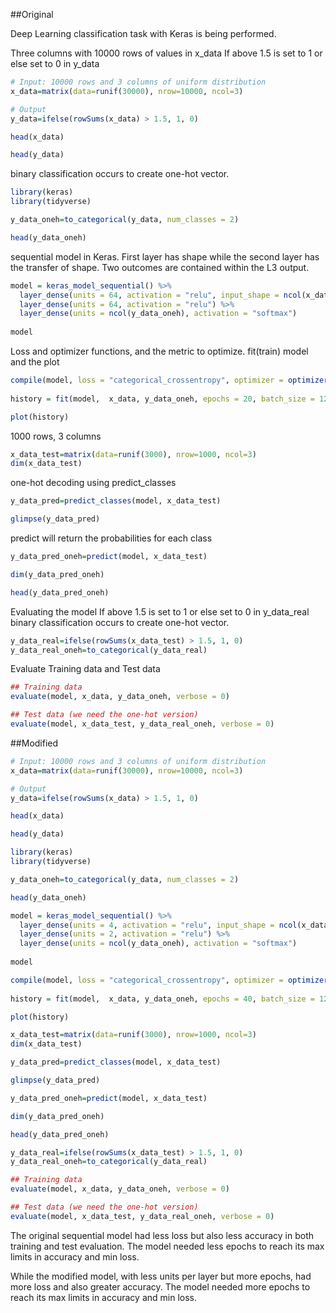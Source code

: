 
##Original

Deep Learning classification task with Keras is being performed.

Three columns with 10000 rows of values in x_data
If above 1.5 is set to 1 or else set to 0 in y_data
```{r}
# Input: 10000 rows and 3 columns of uniform distribution
x_data=matrix(data=runif(30000), nrow=10000, ncol=3)

# Output
y_data=ifelse(rowSums(x_data) > 1.5, 1, 0)

head(x_data)


```

```{r}
head(y_data)
```

binary classification occurs to create one-hot vector.
```{r}
library(keras)
library(tidyverse)

y_data_oneh=to_categorical(y_data, num_classes = 2)

head(y_data_oneh)
```

sequential model in Keras.
First layer has shape while the second layer has the transfer of shape.
Two outcomes are contained within the L3 output.  
```{r}
model = keras_model_sequential() %>%   
  layer_dense(units = 64, activation = "relu", input_shape = ncol(x_data)) %>%
  layer_dense(units = 64, activation = "relu") %>%
  layer_dense(units = ncol(y_data_oneh), activation = "softmax")
  
model
```
Loss and optimizer functions, and the metric to optimize.
fit(train) model and the plot
```{r}
compile(model, loss = "categorical_crossentropy", optimizer = optimizer_rmsprop(), metrics = "accuracy")
  
history = fit(model,  x_data, y_data_oneh, epochs = 20, batch_size = 128, validation_split = 0.2)

plot(history)
```

1000 rows, 3 columns
```{r}
x_data_test=matrix(data=runif(3000), nrow=1000, ncol=3)
dim(x_data_test)


```

one-hot decoding using predict_classes
```{r}
y_data_pred=predict_classes(model, x_data_test)

glimpse(y_data_pred)
```

predict will return the probabilities for each class
```{r}
y_data_pred_oneh=predict(model, x_data_test)

dim(y_data_pred_oneh)

head(y_data_pred_oneh)
```


Evaluating the model 
If above 1.5 is set to 1 or else set to 0 in y_data_real
binary classification occurs to create one-hot vector.
```{r}
y_data_real=ifelse(rowSums(x_data_test) > 1.5, 1, 0)
y_data_real_oneh=to_categorical(y_data_real)
```


Evaluate Training data and Test data 
```{r}
## Training data
evaluate(model, x_data, y_data_oneh, verbose = 0)

## Test data (we need the one-hot version)
evaluate(model, x_data_test, y_data_real_oneh, verbose = 0)
```


##Modified

```{r}
# Input: 10000 rows and 3 columns of uniform distribution
x_data=matrix(data=runif(30000), nrow=10000, ncol=3)

# Output
y_data=ifelse(rowSums(x_data) > 1.5, 1, 0)

head(x_data)

```

```{r}
head(y_data)
```

```{r}
library(keras)
library(tidyverse)

y_data_oneh=to_categorical(y_data, num_classes = 2)

head(y_data_oneh)
```

```{r}
model = keras_model_sequential() %>%   
  layer_dense(units = 4, activation = "relu", input_shape = ncol(x_data)) %>%
  layer_dense(units = 2, activation = "relu") %>%
  layer_dense(units = ncol(y_data_oneh), activation = "softmax")
  
model
```

```{r}
compile(model, loss = "categorical_crossentropy", optimizer = optimizer_rmsprop(), metrics = "accuracy")
  
history = fit(model,  x_data, y_data_oneh, epochs = 40, batch_size = 128, validation_split = 0.2)

plot(history)
```

```{r}
x_data_test=matrix(data=runif(3000), nrow=1000, ncol=3)
dim(x_data_test)

y_data_pred=predict_classes(model, x_data_test)

```

```{r}
glimpse(y_data_pred)
```

```{r}
y_data_pred_oneh=predict(model, x_data_test)

dim(y_data_pred_oneh)

```

```{r}
head(y_data_pred_oneh)
```

```{r}
y_data_real=ifelse(rowSums(x_data_test) > 1.5, 1, 0)
y_data_real_oneh=to_categorical(y_data_real)
```

```{r}
## Training data
evaluate(model, x_data, y_data_oneh, verbose = 0)

## Test data (we need the one-hot version)
evaluate(model, x_data_test, y_data_real_oneh, verbose = 0)
```

The original sequential model had less loss but also less accuracy in both training and test evaluation. The model needed less epochs to reach its max limits in accuracy and min loss.

While the modified model, with less units per layer but more epochs, had more loss and also greater accuracy. The model needed more epochs to reach its max limits  in accuracy and min loss.





  
  
  
  
  